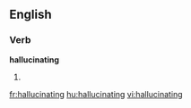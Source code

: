 ==English==

===Verb===
'''hallucinating'''

# {{present participle of|hallucinate}}

[[fr:hallucinating]]
[[hu:hallucinating]]
[[vi:hallucinating]]